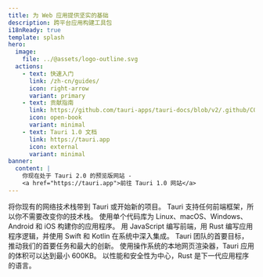 ```yaml
---
title: 为 Web 应用提供坚实的基础
description: 跨平台应用构建工具包
i18nReady: true
template: splash
hero:
  image:
    file: ../@assets/logo-outline.svg
  actions:
    - text: 快速入门
      link: /zh-cn/guides/
      icon: right-arrow
      variant: primary
    - text: 贡献指南
      link: https://github.com/tauri-apps/tauri-docs/blob/v2/.github/CONTRIBUTING.md
      icon: open-book
      variant: minimal
    - text: Tauri 1.0 文档
      link: https://tauri.app
      icon: external
      variant: minimal
banner:
  content: |
    你现在处于 Tauri 2.0 的预览版网站 -
    <a href="https://tauri.app">前往 Tauri 1.0 网站</a>
---
```



<div class="hero-bg">
	<div class="bg-logo"></div>
	<div class="bg-grad"></div>
	<div class="bg-grad-red"></div>
</div>

<CardGrid stagger>
	<Card title="独立于前端" icon="rocket">
		将你现有的网络技术栈带到 Tauri 或开始新的项目。 Tauri
		支持任何前端框架，所以你不需要改变你的技术栈。
	</Card>
	<Card title="跨平台" icon="rocket">
		使用单个代码库为 Linux、macOS、Windows、Android 和 iOS 构建你的应用程序。
	</Card>
	<Card title="进程间通讯" icon="rocket">
		用 JavaScript 编写前端，用 Rust 编写应用程序逻辑，并使用 Swift 和 Kotlin
		在系统中深入集成。
	</Card>
	<Card title="高安全性" icon="rocket">
		Tauri 团队的首要目标，推动我们的首要任务和最大的创新。
	</Card>
	<Card title="最小化体积" icon="rocket">
		使用操作系统的本地网页渲染器，Tauri 应用的体积可以达到最小 600KB。
	</Card>
	<Card title="由 Rust 驱动" icon="rocket">
		以性能和安全性为中心，Rust 是下一代应用程序的语言。
	</Card>
</CardGrid>
